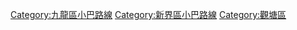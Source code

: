 [[Category:九龍區小巴路線|Category:九龍區小巴路線]]
[[Category:新界區小巴路線|Category:新界區小巴路線]]
[[Category:觀塘區|Category:觀塘區]]